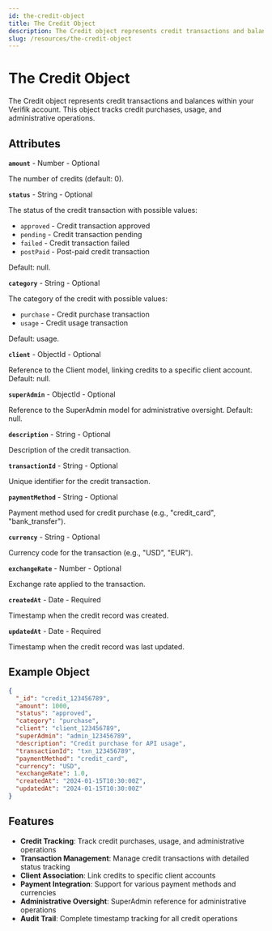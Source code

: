 ```yaml
---
id: the-credit-object
title: The Credit Object
description: The Credit object represents credit transactions and balances within your Verifik account
slug: /resources/the-credit-object
---
```



# The Credit Object

The Credit object represents credit transactions and balances within your Verifik account. This object tracks credit purchases, usage, and administrative operations.

## Attributes

**`amount`** - Number - Optional

The number of credits (default: 0).

**`status`** - String - Optional

The status of the credit transaction with possible values:

* `approved` - Credit transaction approved
* `pending` - Credit transaction pending
* `failed` - Credit transaction failed
* `postPaid` - Post-paid credit transaction

Default: null.

**`category`** - String - Optional

The category of the credit with possible values:

* `purchase` - Credit purchase transaction
* `usage` - Credit usage transaction

Default: usage.

**`client`** - ObjectId - Optional

Reference to the Client model, linking credits to a specific client account. Default: null.

**`superAdmin`** - ObjectId - Optional

Reference to the SuperAdmin model for administrative oversight. Default: null.

**`description`** - String - Optional

Description of the credit transaction.

**`transactionId`** - String - Optional

Unique identifier for the credit transaction.

**`paymentMethod`** - String - Optional

Payment method used for credit purchase (e.g., "credit_card", "bank_transfer").

**`currency`** - String - Optional

Currency code for the transaction (e.g., "USD", "EUR").

**`exchangeRate`** - Number - Optional

Exchange rate applied to the transaction.

**`createdAt`** - Date - Required

Timestamp when the credit record was created.

**`updatedAt`** - Date - Required

Timestamp when the credit record was last updated.

## Example Object

<Tabs>
  <TabItem value="example" label="Example">

```json
{
  "_id": "credit_123456789",
  "amount": 1000,
  "status": "approved",
  "category": "purchase",
  "client": "client_123456789",
  "superAdmin": "admin_123456789",
  "description": "Credit purchase for API usage",
  "transactionId": "txn_123456789",
  "paymentMethod": "credit_card",
  "currency": "USD",
  "exchangeRate": 1.0,
  "createdAt": "2024-01-15T10:30:00Z",
  "updatedAt": "2024-01-15T10:30:00Z"
}
```

  </TabItem>
</Tabs>

## Features

-   **Credit Tracking**: Track credit purchases, usage, and administrative operations
-   **Transaction Management**: Manage credit transactions with detailed status tracking
-   **Client Association**: Link credits to specific client accounts
-   **Payment Integration**: Support for various payment methods and currencies
-   **Administrative Oversight**: SuperAdmin reference for administrative operations
-   **Audit Trail**: Complete timestamp tracking for all credit operations
